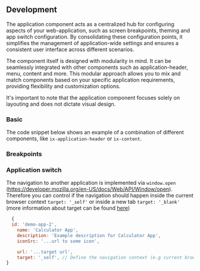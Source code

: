 

## Development

The application component acts as a centralized hub for configuring aspects of your web-application, such as screen breakpoints, theming and app switch configuration. By consolidating these configuration points, it simplifies the management of application-wide settings and ensures a consistent user interface across different scenarios.

The component itself is designed with modularity in mind. It can be seamlessly integrated with other components such as application-header, menu, content and more. This modular approach allows you to mix and match components based on your specific application requirements, providing flexibility and customization options.

It's important to note that the application component focuses solely on layouting and does not dictate visual design.

### Basic

The code snippet below shows an example of a combination of different components, like `ix-application-header` or `ix-content`.

<ApplicationPlayground height="30rem" />

### Breakpoints

<ApplicationBreakpointsPlayground height="30rem" />

### Application switch

The navigation to another application is implemented via `window.open` (https://developer.mozilla.org/en-US/docs/Web/API/Window/open). Therefore you can control if the navigation should happen inside the current browser context `target: '_self'` or inside a new tab `target: '_blank'` (more information about target can be found [here](https://developer.mozilla.org/en-US/docs/Web/HTML/Element/a#target))

```javascript
  {
  id: 'demo-app-2',
    name: 'Calculator App',
    description: 'Example description for Calculator App',
    iconSrc: '...url to some icon',

    url: '...target url',
    target: '_self', // Define the navigation context (e.g current browser context or new tab)
}
```

<ApplicationAppSwitchPlayground height="30rem" />

<PropsApi />
